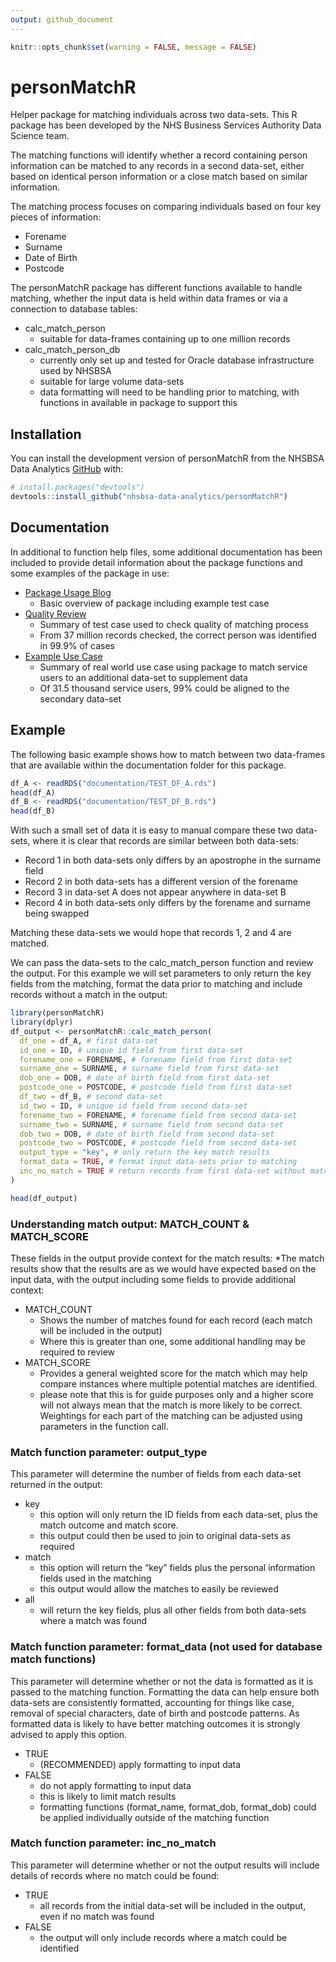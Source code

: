 ```yaml
---
output: github_document
---
```


```r
knitr::opts_chunk$set(warning = FALSE, message = FALSE) 
```

# personMatchR


Helper package for matching individuals across two data-sets. This R package has been developed by 
the NHS Business Services Authority Data Science team.

The matching functions will identify whether a record containing person information can be matched 
to any records in a second data-set, either based on identical person information or a close match 
based on similar information.

The matching process focuses on comparing individuals based on four key pieces of information: 

* Forename
* Surname
* Date of Birth
* Postcode

The personMatchR package has different functions available to handle matching, whether the input 
data is held within data frames or via a connection to database tables:

* calc_match_person
  + suitable for data-frames containing up to one million records
* calc_match_person_db
  + currently only set up and tested for Oracle database infrastructure used by NHSBSA
  + suitable for large volume data-sets
  + data formatting will need to be handling prior to matching, with functions in available in 
  package to support this



## Installation

You can install the development version of personMatchR from the NHSBSA Data Analytics [GitHub](https://github.com/nhsbsa-data-analytics/) with:

``` r
# install.packages("devtools")
devtools::install_github("nhsbsa-data-analytics/personMatchR")
```

## Documentation

In additional to function help files, some additional documentation has been included to provide 
detail information about the package functions and some examples of the package in use:

* [Package Usage Blog](documentation/personMatchR Usage Blog.pdf)
  + Basic overview of package including example test case
* [Quality Review](documentation/personMatchR - Quality Review.pdf)
  + Summary of test case used to check quality of matching process
  + From 37 million records checked, the correct person was identified in 99.9% of cases
* [Example Use Case](documentation/personMatchR - Use Case.pdf)
  + Summary of real world use case using package to match service users to an additional data-set 
  to supplement data
  + Of 31.5 thousand service users, 99% could be aligned to the secondary data-set

## Example

The following basic example shows how to match between two data-frames that are available within 
the documentation folder for this package.

```r
df_A <- readRDS("documentation/TEST_DF_A.rds")
head(df_A)
df_B <- readRDS("documentation/TEST_DF_B.rds")
head(df_B)
```

With such a small set of data it is easy to manual compare these two data-sets, where it is clear 
that records are similar between both data-sets:

* Record 1 in both data-sets only differs by an apostrophe in the surname field
* Record 2 in both data-sets has a different version of the forename
* Record 3 in data-set A does not appear anywhere in data-set B
* Record 4 in both data-sets only differs by the forename and surname being swapped

Matching these data-sets we would hope that records 1, 2 and 4 are matched.

We can pass the data-sets to the calc_match_person function and review the output. For this 
example we will set parameters to only return the key fields from the matching, format the data 
prior to matching and include records without a match in the output:

```r
library(personMatchR)
library(dplyr)
df_output <- personMatchR::calc_match_person(
  df_one = df_A, # first data-set
  id_one = ID, # unique id field from first data-set
  forename_one = FORENAME, # forename field from first data-set
  surname_one = SURNAME, # surname field from first data-set
  dob_one = DOB, # date of birth field from first data-set
  postcode_one = POSTCODE, # postcode field from first data-set
  df_two = df_B, # second data-set
  id_two = ID, # unique id field from second data-set
  forename_two = FORENAME, # forename field from second data-set
  surname_two = SURNAME, # surname field from second data-set
  dob_two = DOB, # date of birth field from second data-set
  postcode_two = POSTCODE, # postcode field from second data-set
  output_type = "key", # only return the key match results
  format_data = TRUE, # format input data-sets prior to matching
  inc_no_match = TRUE # return records from first data-set without matches
)
```

```r
head(df_output)
```


### Understanding match output: MATCH_COUNT & MATCH_SCORE

These fields in the output provide context for the match results:
*The match results show that the results are as we would have expected based on the input data, with the 
output including some fields to provide additional context:

* MATCH_COUNT
  + Shows the number of matches found for each record (each match will be included in the output)
  + Where this is greater than one, some additional handling may be required to review
* MATCH_SCORE
  + Provides a general weighted score for the match which may help compare instances where 
multiple potential matches are identified. 
  + please note that this is for guide purposes only and a higher score will not always mean that 
  the match is more likely to be correct. Weightings for each part of the matching can be adjusted 
  using parameters in the function call.


### Match function parameter: output_type

This parameter will determine the number of fields from each data-set returned in the output:

* key
  + this option will only return the ID fields from each data-set, plus the match outcome and match score.
  + this output could then be used to join to original data-sets as required
* match
  + this option will return the "key" fields plus the personal information fields used in the matching
  + this output would allow the matches to easily be reviewed
* all
  + will return the key fields, plus all other fields from both data-sets where a match was found 


### Match function parameter: format_data (not used for database match functions)

This parameter will determine whether or not the data is formatted as it is passed to the matching 
function. Formatting the data can help ensure both data-sets are consistently formatted, accounting 
for things like case, removal of special characters, date of birth and postcode patterns. 
As formatted data is likely to have better matching outcomes it is strongly advised to apply this 
option.

* TRUE
  + (RECOMMENDED) apply formatting to input data
* FALSE
  + do not apply formatting to input data
  + this is likely to limit match results
  + formatting functions (format_name, format_dob, format_dob) could be applied individually 
  outside of the matching function


### Match function parameter: inc_no_match

This parameter will determine whether or not the output results will include details of records 
where no match could be found:

* TRUE
  + all records from the initial data-set will be included in the output, even if no match was found
* FALSE
  + the output will only include records where a match could be identified
